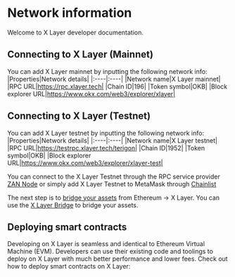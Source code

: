 # Network information
Welcome to X Layer developer documentation.

## Connecting to X Layer (Mainnet)
You can add X Layer mainnet by inputting the following network info:
|Properties|Network details|
|:----|:----|
|Network name|X Layer mainnet|
|RPC URL|https://rpc.xlayer.tech|
|Chain ID|196|
|Token symbol|OKB|
|Block explorer URL|https://www.okx.com/web3/explorer/xlayer|

## Connecting to X Layer (Testnet)
You can add X Layer testnet by inputting the following network info:
|Properties|Network details|
|:----|:----|
|Network name|X Layer testnet|
|RPC URL|https://testrpc.xlayer.tech/terigon|
|Chain ID|1952|
|Token symbol|OKB|
|Block explorer URL|https://www.okx.com/web3/explorer/xlayer-test|

You can connect to the X Layer Testnet through the RPC service provider [ZAN Node](https://zan.top/home/node-service/?partner=X1 "ZAN Node") or simply add X Layer Testnet to MetaMask through [Chainlist](https://chainlist.org/chain/195 "Chainlist")

The next step is to [bridge your assets](/getting-started/user-guide/bridge "bridge your assets") from Ethereum → X Layer. You can use the [X Layer Bridge](https://www.okx.com/xlayer/bridge-test "X Layer Bridge") to bridge your assets.

## Deploying smart contracts
Developing on X Layer is seamless and identical to Ethereum Virtual Machine (EVM). Developers can use their existing code and toolings to deploy on X Layer with much better performance and lower fees.
Check out how to deploy smart contracts on X Layer:
<Card mainTitle="Deploy using Hardhat" subTitle='Guide to deploy contract using Hardhat' link="../deploy-a-smart-contract/deploy-with-hardhat"/>
<Card mainTitle="Deploy using Truffle" subTitle='Guide to deploy contract using Truffle' link="../deploy-a-smart-contract/deploy-with-truffle"/>
<Card mainTitle="Deploy using Foundry" subTitle='Guide to deploy contract using Foundry' link="../deploy-a-smart-contract/deploy-with-foundry"/>
